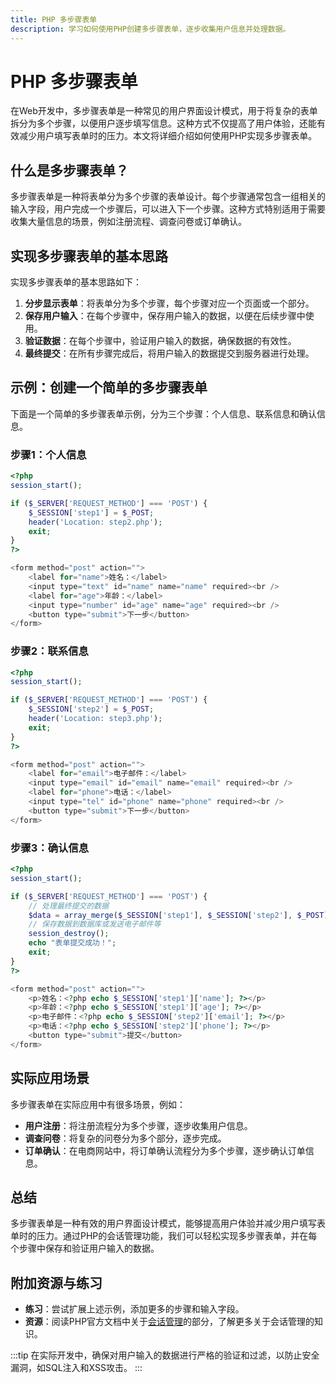 ```yaml
---
title: PHP 多步骤表单
description: 学习如何使用PHP创建多步骤表单，逐步收集用户信息并处理数据。
---
```


# PHP 多步骤表单

在Web开发中，多步骤表单是一种常见的用户界面设计模式，用于将复杂的表单拆分为多个步骤，以便用户逐步填写信息。这种方式不仅提高了用户体验，还能有效减少用户填写表单时的压力。本文将详细介绍如何使用PHP实现多步骤表单。

## 什么是多步骤表单？

多步骤表单是一种将表单分为多个步骤的表单设计。每个步骤通常包含一组相关的输入字段，用户完成一个步骤后，可以进入下一个步骤。这种方式特别适用于需要收集大量信息的场景，例如注册流程、调查问卷或订单确认。

## 实现多步骤表单的基本思路

实现多步骤表单的基本思路如下：

1. **分步显示表单**：将表单分为多个步骤，每个步骤对应一个页面或一个部分。
2. **保存用户输入**：在每个步骤中，保存用户输入的数据，以便在后续步骤中使用。
3. **验证数据**：在每个步骤中，验证用户输入的数据，确保数据的有效性。
4. **最终提交**：在所有步骤完成后，将用户输入的数据提交到服务器进行处理。

## 示例：创建一个简单的多步骤表单

下面是一个简单的多步骤表单示例，分为三个步骤：个人信息、联系信息和确认信息。

### 步骤1：个人信息

```php
<?php
session_start();

if ($_SERVER['REQUEST_METHOD'] === 'POST') {
    $_SESSION['step1'] = $_POST;
    header('Location: step2.php');
    exit;
}
?>

<form method="post" action="">
    <label for="name">姓名：</label>
    <input type="text" id="name" name="name" required><br />
    <label for="age">年龄：</label>
    <input type="number" id="age" name="age" required><br />
    <button type="submit">下一步</button>
</form>
```

### 步骤2：联系信息

```php
<?php
session_start();

if ($_SERVER['REQUEST_METHOD'] === 'POST') {
    $_SESSION['step2'] = $_POST;
    header('Location: step3.php');
    exit;
}
?>

<form method="post" action="">
    <label for="email">电子邮件：</label>
    <input type="email" id="email" name="email" required><br />
    <label for="phone">电话：</label>
    <input type="tel" id="phone" name="phone" required><br />
    <button type="submit">下一步</button>
</form>
```

### 步骤3：确认信息

```php
<?php
session_start();

if ($_SERVER['REQUEST_METHOD'] === 'POST') {
    // 处理最终提交的数据
    $data = array_merge($_SESSION['step1'], $_SESSION['step2'], $_POST);
    // 保存数据到数据库或发送电子邮件等
    session_destroy();
    echo "表单提交成功！";
    exit;
}
?>

<form method="post" action="">
    <p>姓名：<?php echo $_SESSION['step1']['name']; ?></p>
    <p>年龄：<?php echo $_SESSION['step1']['age']; ?></p>
    <p>电子邮件：<?php echo $_SESSION['step2']['email']; ?></p>
    <p>电话：<?php echo $_SESSION['step2']['phone']; ?></p>
    <button type="submit">提交</button>
</form>
```

## 实际应用场景

多步骤表单在实际应用中有很多场景，例如：

- **用户注册**：将注册流程分为多个步骤，逐步收集用户信息。
- **调查问卷**：将复杂的问卷分为多个部分，逐步完成。
- **订单确认**：在电商网站中，将订单确认流程分为多个步骤，逐步确认订单信息。

## 总结

多步骤表单是一种有效的用户界面设计模式，能够提高用户体验并减少用户填写表单时的压力。通过PHP的会话管理功能，我们可以轻松实现多步骤表单，并在每个步骤中保存和验证用户输入的数据。

## 附加资源与练习

- **练习**：尝试扩展上述示例，添加更多的步骤和输入字段。
- **资源**：阅读PHP官方文档中关于[会话管理](https://www.php.net/manual/en/book.session.php)的部分，了解更多关于会话管理的知识。

:::tip
在实际开发中，确保对用户输入的数据进行严格的验证和过滤，以防止安全漏洞，如SQL注入和XSS攻击。
:::